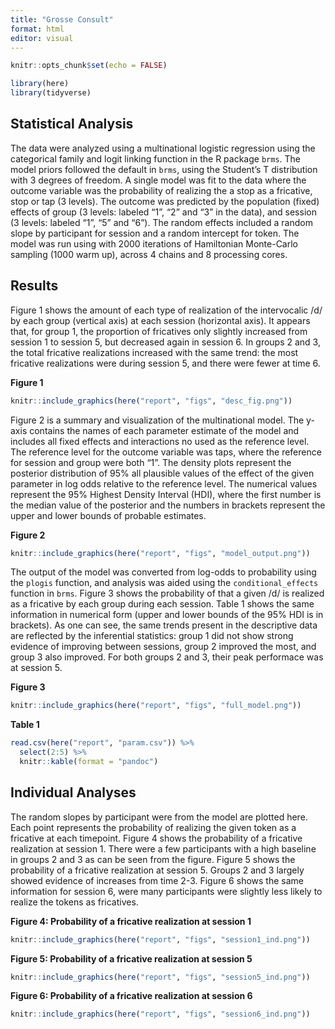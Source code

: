 ```yaml
---
title: "Grosse Consult"
format: html
editor: visual
---
```

```r
knitr::opts_chunk$set(echo = FALSE)
```

```r
library(here)
library(tidyverse)
```

## Statistical Analysis

The data were analyzed using a multinational logistic regression using the categorical family and logit linking function in the R package `brms`. The model priors followed the default in `brms`, using the Student's T distribution with 3 degrees of freedom. A single model was fit to the data where the outcome variable was the probability of realizing the a stop as a fricative, stop or tap (3 levels). The outcome was predicted by the population (fixed) effects of group (3 levels: labeled "1", "2" and "3" in the data), and session (3 levels: labeled "1", "5" and "6"). The random effects included a random slope by participant for session and a random intercept for token. The model was run using with 2000 iterations of Hamiltonian Monte-Carlo sampling (1000 warm up), across 4 chains and 8 processing cores.

## Results

Figure 1 shows the amount of each type of realization of the intervocalic /d/ by each group (vertical axis) at each session (horizontal axis). It appears that, for group 1, the proportion of fricatives only slightly increased from session 1 to session 5, but decreased again in session 6. In groups 2 and 3, the total fricative realizations increased with the same trend: the most fricative realizations were during session 5, and there were fewer at time 6.

**Figure 1**

```r
knitr::include_graphics(here("report", "figs", "desc_fig.png"))
```

Figure 2 is a summary and visualization of the multinational model. The y-axis contains the names of each parameter estimate of the model and includes all fixed effects and interactions no used as the reference level. The reference level for the outcome variable was taps, where the reference for session and group were both "1". The density plots represent the posterior distribution of 95% all plausible values of the effect of the given parameter in log odds relative to the reference level. The numerical values represent the 95% Highest Density Interval (HDI), where the first number is the median value of the posterior and the numbers in brackets represent the upper and lower bounds of probable estimates.

**Figure 2**

```r
knitr::include_graphics(here("report", "figs", "model_output.png"))
```

The output of the model was converted from log-odds to probability using the `plogis` function, and analysis was aided using the `conditional_effects` function in `brms`.
Figure 3 shows the probability of that a given /d/ is realized as a fricative by each group during each session.
Table 1 shows the same information in numerical form (upper and lower bounds of the 95% HDI is in brackets).
As one can see, the same trends present in the descriptive data are reflected by the inferential statistics: group 1 did not show strong evidence of improving between sessions, group 2 improved the most, and group 3 also improved. 
For both groups 2 and 3, their peak performace was at session 5. 

**Figure 3**

```r
knitr::include_graphics(here("report", "figs", "full_model.png"))
```

**Table 1**
```r
read.csv(here("report", "param.csv")) %>% 
  select(2:5) %>% 
  knitr::kable(format = "pandoc")

```


## Individual Analyses 

The random slopes by participant were from the model are plotted here. 
Each point represents the probability of realizing the given token as a fricative at each timepoint. 
Figure 4 shows the probability of a fricative realization at session 1.
There were a few participants with a high baseline in groups 2 and 3 as can be seen from the figure.
Figure 5 shows the probability of a fricative realization at session 5.
Groups 2 and 3 largely showed evidence of increases from time 2-3.
Figure 6 shows the same information for session 6, were many participants were slightly less likely to realize the tokens as fricatives. 

**Figure 4: Probability of a fricative realization at session 1**
```r
knitr::include_graphics(here("report", "figs", "session1_ind.png"))
```

**Figure 5: Probability of a fricative realization at session 5**
```r
knitr::include_graphics(here("report", "figs", "session5_ind.png"))
```

**Figure 6: Probability of a fricative realization at session 6**
```r
knitr::include_graphics(here("report", "figs", "session6_ind.png"))
```

